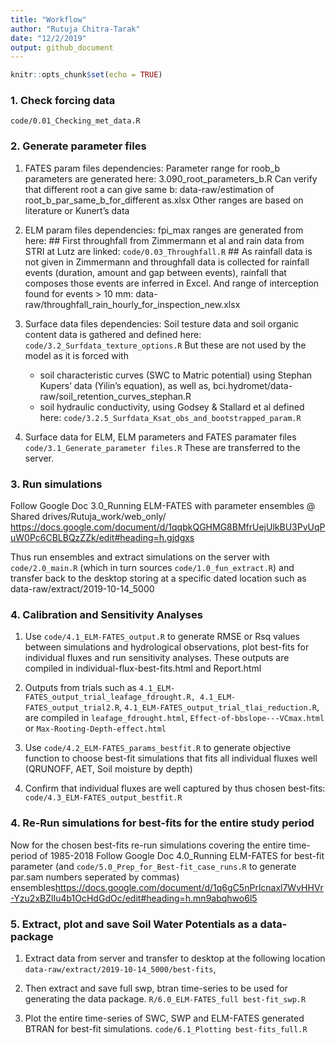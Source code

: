 ```yaml
---
title: "Workflow"
author: "Rutuja Chitra-Tarak"
date: "12/2/2019"
output: github_document
---
```


```r
knitr::opts_chunk$set(echo = TRUE)
```

### 1. Check forcing data

`code/0.01_Checking_met_data.R`

### 2. Generate parameter files

1.  FATES param files dependencies:
Parameter range for roob_b parameters are generated here: 3.090_root_parameters_b.R
Can verify that different root a can give same b: data-raw/estimation of root_b_par_same_b_for_different as.xlsx
Other ranges are based on literature or Kunert's data

2.  ELM param files dependencies:
fpi_max ranges are generated from here: 
## First throughfall from Zimmermann et al and rain data from STRI at Lutz are linked: `code/0.03_Throughfall.R`
## As rainfall data is not given in Zimmermann and throughfall data is collected for rainfall events (duration, amount and gap between events), rainfall that composes those events are inferred in Excel.
And range of interception found for events > 10 mm: data-raw/throughfall_rain_hourly_for_inspection_new.xlsx

3.  Surface data files dependencies:
Soil testure data and soil organic content data is gathered and defined here:
`code/3.2_Surfdata_texture_options.R` But these are not used by the model as it is forced with   
    + soil characteristic curves (SWC to Matric potential) using Stephan Kupers' data (Yilin's equation), as well as, bci.hydromet/data-raw/soil_retention_curves_stephan.R
    +  soil hydraulic conductivity, using Godsey & Stallard et al defined here: `code/3.2.5_Surfdata_Ksat_obs_and_bootstrapped_param.R`

4.  Surface data for ELM, ELM parameters and FATES paramater files 
`code/3.1_Generate_parameter files.R`
These are transferred to the server.

### 3. Run simulations

Follow Google Doc 3.0_Running ELM-FATES with parameter ensembles @ Shared drives/Rutuja_work/web_only/ <https://docs.google.com/document/d/1qqbkQGHMG8BMfrUejUlkBU3PvUqPuW0Pc6CBLBQzZZk/edit#heading=h.gjdgxs>

Thus run ensembles and extract simulations on the server with `code/2.0_main.R` (which in turn sources `code/1.0_fun_extract.R`) and transfer back to the desktop storing at a specific dated location such as data-raw/extract/2019-10-14_5000

### 4. Calibration and Sensitivity Analyses

  1. Use `code/4.1_ELM-FATES_output.R`  to generate RMSE or Rsq values between simulations and hydrological observations, plot best-fits for individual fluxes and run sensitivity analyses. These outputs are compiled in individual-flux-best-fits.html and Report.html

  2. Outputs from trials such as 
`4.1_ELM-FATES_output_trial_leafage_fdrought.R, 4.1_ELM-FATES_output_trial2.R`,
`4.1_ELM-FATES_output_trial_tlai_reduction.R`, are compiled in `leafage_fdrought.html`, `Effect-of-bbslope---VCmax.html` or `Max-Rooting-Depth-effect.html`

  3. Use `code/4.2_ELM-FATES_params_bestfit.R` to generate objective function to choose best-fit simulations that fits all individual fluxes well (QRUNOFF, AET, Soil moisture by depth)

  4. Confirm that individual fluxes are well captured by thus chosen best-fits:    `code/4.3_ELM-FATES_output_bestfit.R`

### 4. Re-Run simulations for best-fits for the entire study period

Now for the chosen best-fits re-run simulations covering the entire time-period of 1985-2018
Follow Google Doc 4.0_Running ELM-FATES for best-fit parameter (and `code/5.0_Prep_for_Best-fit_case_runs.R` to generate par.sam numbers seperated by commas) ensembles<https://docs.google.com/document/d/1q6gC5nPrlcnaxl7WvHHVr-Yzu2xBZlIu4b1OcHdGdOc/edit#heading=h.mn9abqhwo6l5>

### 5. Extract, plot and save Soil Water Potentials as a data-package

  1. Extract data from server and transfer to desktop at the following location
`data-raw/extract/2019-10-14_5000/best-fits`, 

  2. Then extract and save full swp, btran time-series to be used for generating the data package.
`R/6.0_ELM-FATES_full best-fit_swp.R`

  3. Plot the entire time-series of SWC, SWP and ELM-FATES generated BTRAN for best-fit simulations.
`code/6.1_Plotting best-fits_full.R`

